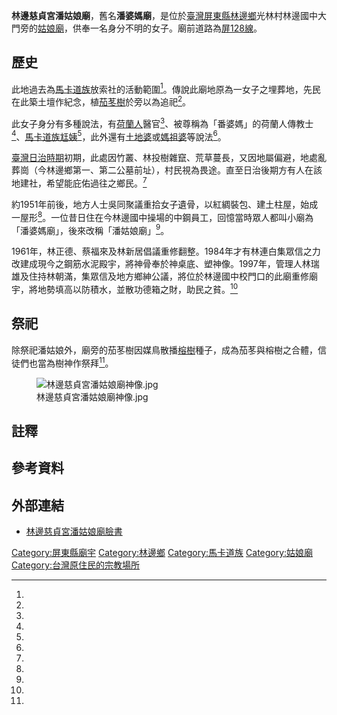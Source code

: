{{coord|22.432858|120.510043|display=title}}
{{東亞廟宇
| name =林邊慈貞宮潘姑娘廟
| img =File:林邊慈貞宮潘姑娘廟.jpg
| img_capt = 
| image_width =250px
| location = {{ROC-TWN}}[[屏東縣|屏東縣]][[林邊鄉|林邊鄉]]光林村和平路43-1號{{efn|見照片上的門牌。}}
| god = 潘姑娘
| type = 
| struct = 
| open_year =
| cere_date =
|}}
'''林邊慈貞宮潘姑娘廟'''，舊名'''潘婆媽廟'''，是位於[[臺灣|臺灣]][[屏東縣|屏東縣]][[林邊鄉|林邊鄉]]光林村林邊國中大門旁的[[姑娘廟|姑娘廟]]，供奉一名身分不明的女子。廟前道路為[[屏128線|屏128線]]。

==歷史==

此地過去為[[馬卡道族|馬卡道族]]放索社的活動範圍<ref name="戴文鋒"/>。傳說此廟地原為一女子之埋葬地，先民在此築土壇作紀念，植[[茄苳樹|茄苳樹]]於旁以為追祀<ref name="陳茂雄"/>。

此女子身分有多種說法，有[[荷蘭人|荷蘭人]]醫官<ref name="張枝明"/>、被尊稱為「番婆媽」的荷蘭人傳教士<ref name="拔尚"/>、[[馬卡道族|馬卡道族]][[尪姨|尪姨]]<ref name="戴文鋒"/>，此外還有[[土地婆|土地婆]]或[[媽祖婆|媽祖婆]]等說法<ref name="陳茂雄"/>。

[[臺灣日治時期|臺灣日治時期]]初期，此處因竹叢、林投樹雜竄、荒草蔓長，又因地屬偏避，地處亂葬崗（今林邊鄉第一、第二公墓前址），村民視為畏途。直至日治後期方有人在該地建社，希望能庇佑過往之鄉民。<ref name="陳茂雄"/>

約1951年前後，地方人士吳同聚議重拾女子遺骨，以紅綢裝包、建土柱屋，始成一屋形<ref name="陳茂雄"/>。一位昔日住在今林邊國中操場的中鋼員工，回憶當時眾人都叫小廟為「潘婆媽廟」，後來改稱「潘姑娘廟」<ref name="戴文鋒"/>。

1961年，林正德、蔡福來及林新居倡議重修翻整。1984年才有林連白集眾信之力改建成現今之鋼筋水泥殿宇，將神骨奉於神桌底、塑神像。1997年，管理人林瑞雄及住持林朝滿，集眾信及地方鄉紳公議，將位於林邊國中校門口的此廟重修廟宇，將地勢填高以防積水，並散功德箱之財，助民之貧。<ref name="陳茂雄"/>

==祭祀==
除祭祀潘姑娘外，廟旁的茄苳樹因媒鳥散播[[榕樹|榕樹]]種子，成為茄苳與榕樹之合體，信徒們也當為樹神作祭拜<ref name="陳茂雄"/>。

[[File:林邊慈貞宮潘姑娘廟神像.jpg|thumb]]

==註釋==
{{notelist|iger=}}

== 參考資料 ==

{{reflist|2|refs=

<ref name="張枝明">{{Cite news|url=|title=荷蘭女醫官封神 地方傳奇|author=張枝明|language=zh-tw|publisher=《真晨報》|date=2015-04-14|accessdate=}}</ref>

<ref name="陳茂雄">{{Cite web|url=http://old.tncsec.gov.tw/wks/pt09/home.php?page=page42.php&num=2005&page_key=2&wks=pt09&send_key=y|title=仙姑濟世-潘姑娘|author=陳茂雄|language=zh-tw|publisher=林邊美學工作站社教站|date=2007-12-20|accessdate=2016-07-01|archive-url=https://web.archive.org/web/20170114060635/http://old.tncsec.gov.tw/wks/pt09/home.php?page=page42.php&num=2005&page_key=2&wks=pt09&send_key=y|archive-date=2017-01-14|dead-url=yes}}</ref>

<ref name="拔尚">{{Cite news|url=http://www.lihpao.com/?action-viewnews-itemid-104258|title=失去的土地記憶：林邊-{庄}-築隄一世紀|author=拔尚|language=zh-tw|publisher=《台灣立報》|date=2011-02-10|accessdate=2016-07-01}}</ref>

<ref name="戴文鋒">{{cite book |author=戴文鋒 |chapter=〈手握龍頭拐的潘姑娘〉|title=《屏東縣志-民間信仰》|date=2014-11-01|publisher=屏東縣政府文化局 |location=臺灣|language=zh-tw|isbn=9789860397413}}</ref>

}}
==外部連結==
*[https://www.facebook.com/%E6%9E%97%E9%82%8A%E6%85%88%E8%B2%9E%E5%AE%AE%E6%BD%98%E5%A7%91%E5%A8%98%E5%BB%9F-661132107351365/ 林邊慈貞宮潘姑娘廟臉書]
[[Category:屏東縣廟宇|Category:屏東縣廟宇]]
[[Category:林邊鄉|Category:林邊鄉]]
[[Category:馬卡道族|Category:馬卡道族]]
[[Category:姑娘廟|Category:姑娘廟]]
[[Category:台灣原住民的宗教場所|Category:台灣原住民的宗教場所]]